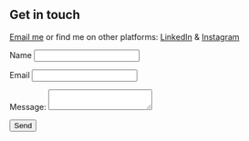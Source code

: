 ## Get in touch

[Email me](mailto:muhammad.fahmi1893@gmail.com) or find me on other platforms: [LinkedIn](https://www.linkedin.com/in/mfahmirukman/) & [Instagram](https://www.instagram.com/mfahmirukman/)

<form name="contact" netlify action="/">
  <p>
    <label>
      Name <input type="text" name="name" />
    </label>
  </p>
  <p>
    <label>
      Email <input type="email" name="email" />
    </label>
  </p>
  <p>
    <label>
      Message: <textarea name="message"></textarea>
    </label>
  </p>
  <p>
    <button type="submit">Send</button>
  </p>
</form>
